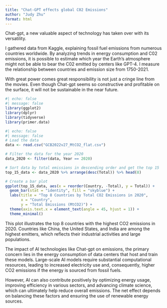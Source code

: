 ```yaml
---
title: "Chat-GPT effects global C02 Emissions"
author: "Judy Zhu"
format: html
---
```

Chat-gpt, a new valuable aspect of technology has taken over with
its versatility. 

I gathered data from Kaggle, explaining fossil fuel emissions from
numerous countries worldwide. By analyzing trends in energy consumption and C02 
emissions, it is possible to estimate which year the Earth's atmosphere might 
not be able to bear the C02 emitted by centers like GPT-4. I measure
the relationship between countries and emission size from 1750-2021.

With great power comes great responsibility is not just a cringe line from 
the movies. Even though Chat-gpt seems so constructive and profitable on the
surface, it will not be sustainable in the near future. 

```r
#| echo: false
#| message: false
library(ggplot2)
library(dplyr)
library(tidyverse)
library(primer.data)
```


```r
#| echo: false
#| message: false
# Load the data
data <- read.csv("GCB2022v27_MtCO2_flat.csv")

# Filter the data for the year 2020
data_2020 <- filter(data, Year == 2020)

# Sort data by total emissions in descending order and get the top 15
top_15_data <- data_2020 %>% arrange(desc(Total)) %>% head(8)

# Create a bar plot
ggplot(top_15_data, aes(x = reorder(Country, -Total), y = Total)) +
  geom_bar(stat = "identity", fill = "skyblue") +
  labs(title = "Top 8 Countries by Total CO2 Emissions in 2020",
       x = "Country",
       y = "Total Emissions (MtCO2)") +
  theme(axis.text.x = element_text(angle = 45, hjust = 1)) +
  theme_minimal()
```

This plot illustrates the top 8 countries with the highest CO2 emissions in 2020. Countries like China, the United States, and India are among the highest emitters, 
which reflects their industrial activities and large populations.

The impact of AI technologies like Chat-gpt on emissions, the primary concern lies in the energy consumption of data centers that host and train these models. Large-scale AI models require substantial computational resources, leading to increased electricity use and, consequently, higher CO2 emissions if the energy is sourced from fossil fuels.

However, AI can also contribute positively by optimizing energy usage, improving efficiency in various sectors, and advancing climate science, which can ultimately help reduce overall emissions. The net effect depends on balancing these factors and ensuring the use of renewable energy sources.









